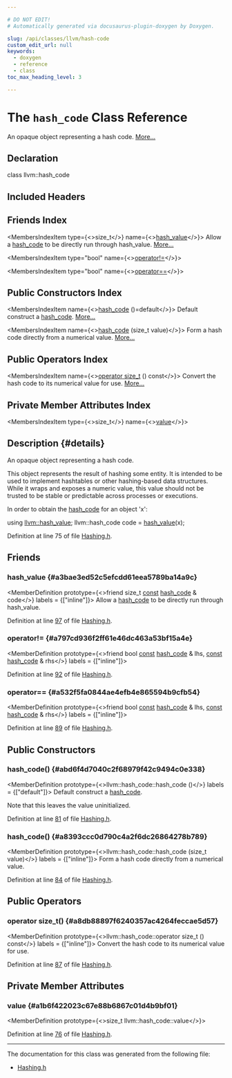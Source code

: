 ```yaml
---

# DO NOT EDIT!
# Automatically generated via docusaurus-plugin-doxygen by Doxygen.

slug: /api/classes/llvm/hash-code
custom_edit_url: null
keywords:
  - doxygen
  - reference
  - class
toc_max_heading_level: 3

---
```





# The `hash_code` Class Reference

<DoxygenPage pluginConfig={pluginConfig}>

An opaque object representing a hash code. <a href="#details">More...</a>

## Declaration

<CodeBlock>class llvm::hash_code</CodeBlock>

## Included Headers

<IncludesList>
<IncludesListItem
  filePath="llvm/ADT/Hashing.h"
  permalink="/docs/api/files/include/include/llvm/include/llvm/adt/hashing-h"
  isLocal="true" />
</IncludesList>

## Friends Index

<MembersIndex>

<MembersIndexItem
  type={<>size&#95;t</>}
  name={<><a href="#a3bae3ed52c5efcdd61eea5789ba14a9c">hash&#95;value</a></>}>
Allow a <a href="/docs/api/classes/llvm/hash-code">hash&#95;code</a> to be directly run through hash&#95;value. <a href="#a3bae3ed52c5efcdd61eea5789ba14a9c">More...</a>
</MembersIndexItem>

<MembersIndexItem
  type="bool"
  name={<><a href="#a797cd936f2ff61e46dc463a53bf15a4e">operator!=</a></>}>
</MembersIndexItem>

<MembersIndexItem
  type="bool"
  name={<><a href="#a532f5fa0844ae4efb4e865594b9cfb54">operator==</a></>}>
</MembersIndexItem>

</MembersIndex>

## Public Constructors Index

<MembersIndex>

<MembersIndexItem
  name={<><a href="#abd6f4d7040c2f68979f42c9494c0e338">hash&#95;code</a> ()=default</>}>
Default construct a <a href="/docs/api/classes/llvm/hash-code">hash&#95;code</a>. <a href="#abd6f4d7040c2f68979f42c9494c0e338">More...</a>
</MembersIndexItem>

<MembersIndexItem
  name={<><a href="#a8393ccc0d790c4a2f6dc26864278b789">hash&#95;code</a> (size&#95;t value)</>}>
Form a hash code directly from a numerical value. <a href="#a8393ccc0d790c4a2f6dc26864278b789">More...</a>
</MembersIndexItem>

</MembersIndex>

## Public Operators Index

<MembersIndex>

<MembersIndexItem
  name={<><a href="#a8db88897f6240357ac4264feccae5d57">operator size&#95;t</a> () const</>}>
Convert the hash code to its numerical value for use. <a href="#a8db88897f6240357ac4264feccae5d57">More...</a>
</MembersIndexItem>

</MembersIndex>

## Private Member Attributes Index

<MembersIndex>

<MembersIndexItem
  type={<>size&#95;t</>}
  name={<><a href="#a1b6f422023c67e88b6867c01d4b9bf01">value</a></>}>
</MembersIndexItem>

</MembersIndex>

## Description {#details}

An opaque object representing a hash code.

This object represents the result of hashing some entity. It is intended to be used to implement hashtables or other hashing-based data structures. While it wraps and exposes a numeric value, this value should not be trusted to be stable or predictable across processes or executions.

In order to obtain the <a href="/docs/api/classes/llvm/hash-code">hash&#95;code</a> for an object &#39;x&#39;: 
<ProgramListing>

<CodeLine><Highlight kind="keyword">using </Highlight><Highlight kind="normal"><a href="/docs/api/namespaces/llvm/#a0e2e479cf4860dc8a00614e36ee3d5e9">llvm::hash&#95;value</a>;</Highlight></CodeLine>
<CodeLine><Highlight kind="normal">llvm::hash&#95;code code = <a href="#a3bae3ed52c5efcdd61eea5789ba14a9c">hash&#95;value</a>(x);</Highlight></CodeLine>

</ProgramListing>

Definition at line 75 of file <a href="/docs/api/files/include/include/llvm/include/llvm/adt/hashing-h">Hashing.h</a>.

<SectionDefinition>

## Friends

### hash&#95;value {#a3bae3ed52c5efcdd61eea5789ba14a9c}

<MemberDefinition
  prototype={<>friend size&#95;t <a href="/docs/api/files/lib/lib/target/lib/target/aarch64/aarch64promoteconstant-cpp/#a90f8350fecae261c25be85d38b451bff">const</a> <a href="/docs/api/classes/llvm/hash-code">hash&#95;code</a> &amp; code</>}
  labels = {["inline"]}>
Allow a <a href="/docs/api/classes/llvm/hash-code">hash&#95;code</a> to be directly run through hash&#95;value.

Definition at line <a href="/docs/api/files/include/include/llvm/include/llvm/adt/hashing-h/#l00097">97</a> of file <a href="/docs/api/files/include/include/llvm/include/llvm/adt/hashing-h">Hashing.h</a>.
</MemberDefinition>

### operator!= {#a797cd936f2ff61e46dc463a53bf15a4e}

<MemberDefinition
  prototype={<>friend bool <a href="/docs/api/files/lib/lib/target/lib/target/aarch64/aarch64promoteconstant-cpp/#a90f8350fecae261c25be85d38b451bff">const</a> <a href="/docs/api/classes/llvm/hash-code">hash&#95;code</a> &amp; lhs, <a href="/docs/api/files/lib/lib/target/lib/target/aarch64/aarch64promoteconstant-cpp/#a90f8350fecae261c25be85d38b451bff">const</a> <a href="/docs/api/classes/llvm/hash-code">hash&#95;code</a> &amp; rhs</>}
  labels = {["inline"]}>

Definition at line <a href="/docs/api/files/include/include/llvm/include/llvm/adt/hashing-h/#l00092">92</a> of file <a href="/docs/api/files/include/include/llvm/include/llvm/adt/hashing-h">Hashing.h</a>.
</MemberDefinition>

### operator== {#a532f5fa0844ae4efb4e865594b9cfb54}

<MemberDefinition
  prototype={<>friend bool <a href="/docs/api/files/lib/lib/target/lib/target/aarch64/aarch64promoteconstant-cpp/#a90f8350fecae261c25be85d38b451bff">const</a> <a href="/docs/api/classes/llvm/hash-code">hash&#95;code</a> &amp; lhs, <a href="/docs/api/files/lib/lib/target/lib/target/aarch64/aarch64promoteconstant-cpp/#a90f8350fecae261c25be85d38b451bff">const</a> <a href="/docs/api/classes/llvm/hash-code">hash&#95;code</a> &amp; rhs</>}
  labels = {["inline"]}>

Definition at line <a href="/docs/api/files/include/include/llvm/include/llvm/adt/hashing-h/#l00089">89</a> of file <a href="/docs/api/files/include/include/llvm/include/llvm/adt/hashing-h">Hashing.h</a>.
</MemberDefinition>

</SectionDefinition>

<SectionDefinition>

## Public Constructors

### hash&#95;code() {#abd6f4d7040c2f68979f42c9494c0e338}

<MemberDefinition
  prototype={<>llvm::hash&#95;code::hash&#95;code ()</>}
  labels = {["default"]}>
Default construct a <a href="/docs/api/classes/llvm/hash-code">hash&#95;code</a>.

Note that this leaves the value uninitialized.

Definition at line <a href="/docs/api/files/include/include/llvm/include/llvm/adt/hashing-h/#l00081">81</a> of file <a href="/docs/api/files/include/include/llvm/include/llvm/adt/hashing-h">Hashing.h</a>.
</MemberDefinition>

### hash&#95;code() {#a8393ccc0d790c4a2f6dc26864278b789}

<MemberDefinition
  prototype={<>llvm::hash&#95;code::hash&#95;code (size&#95;t value)</>}
  labels = {["inline"]}>
Form a hash code directly from a numerical value.

Definition at line <a href="/docs/api/files/include/include/llvm/include/llvm/adt/hashing-h/#l00084">84</a> of file <a href="/docs/api/files/include/include/llvm/include/llvm/adt/hashing-h">Hashing.h</a>.
</MemberDefinition>

</SectionDefinition>

<SectionDefinition>

## Public Operators

### operator size&#95;t() {#a8db88897f6240357ac4264feccae5d57}

<MemberDefinition
  prototype={<>llvm::hash&#95;code::operator size&#95;t () const</>}
  labels = {["inline"]}>
Convert the hash code to its numerical value for use.

Definition at line <a href="/docs/api/files/include/include/llvm/include/llvm/adt/hashing-h/#l00087">87</a> of file <a href="/docs/api/files/include/include/llvm/include/llvm/adt/hashing-h">Hashing.h</a>.
</MemberDefinition>

</SectionDefinition>

<SectionDefinition>

## Private Member Attributes

### value {#a1b6f422023c67e88b6867c01d4b9bf01}

<MemberDefinition
  prototype={<>size&#95;t llvm::hash&#95;code::value</>}>

Definition at line <a href="/docs/api/files/include/include/llvm/include/llvm/adt/hashing-h/#l00076">76</a> of file <a href="/docs/api/files/include/include/llvm/include/llvm/adt/hashing-h">Hashing.h</a>.
</MemberDefinition>

</SectionDefinition>

<hr/>

The documentation for this class was generated from the following file:

<ul>
<li><a href="/docs/api/files/include/include/llvm/include/llvm/adt/hashing-h">Hashing.h</a></li>
</ul>

</DoxygenPage>
